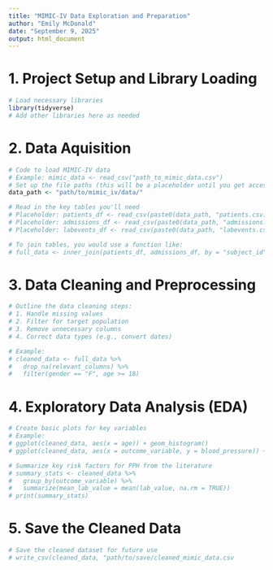 ```yaml
---
title: "MIMIC-IV Data Exploration and Preparation"
author: "Emily McDonald"
date: "September 9, 2025"
output: html_document
---
```


# 1. Project Setup and Library Loading

```r
# Load necessary libraries
library(tidyverse)
# Add other libraries here as needed
```

# 2. Data Aquisition
```r
# Code to load MIMIC-IV data
# Example: mimic_data <- read_csv("path_to_mimic_data.csv")
# Set up the file paths (this will be a placeholder until you get access to the data)
data_path <- "path/to/mimic_iv/data/"

# Read in the key tables you'll need
# Placeholder: patients_df <- read_csv(paste0(data_path, "patients.csv.gz"))
# Placeholder: admissions_df <- read_csv(paste0(data_path, "admissions.csv.gz"))
# Placeholder: labevents_df <- read_csv(paste0(data_path, "labevents.csv.gz"))

# To join tables, you would use a function like:
# full_data <- inner_join(patients_df, admissions_df, by = "subject_id")
```
# 3. Data Cleaning and Preprocessing
```r
# Outline the data cleaning steps:
# 1. Handle missing values
# 2. Filter for target population
# 3. Remove unnecessary columns
# 4. Correct data types (e.g., convert dates)

# Example:
# cleaned_data <- full_data %>%
#   drop_na(relevant_columns) %>%
#   filter(gender == "F", age >= 18)
```
# 4. Exploratory Data Analysis (EDA)
```r
# Create basic plots for key variables
# Example:
# ggplot(cleaned_data, aes(x = age)) + geom_histogram()
# ggplot(cleaned_data, aes(x = outcome_variable, y = blood_pressure)) + geom_boxplot()

# Summarize key risk factors for PPH from the literature
# summary_stats <- cleaned_data %>%
#   group_by(outcome_variable) %>%
#   summarize(mean_lab_value = mean(lab_value, na.rm = TRUE))
# print(summary_stats)
```
# 5. Save the Cleaned Data
```r
# Save the cleaned dataset for future use
# write_csv(cleaned_data, "path/to/save/cleaned_mimic_data.csv
```